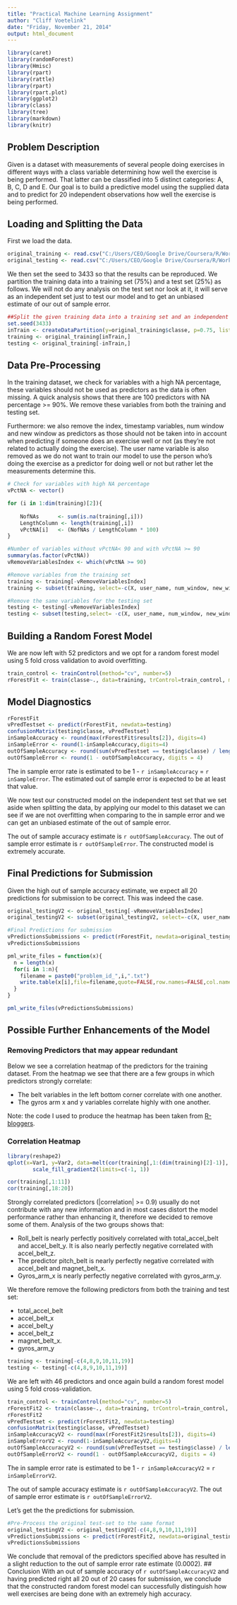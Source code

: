 ```yaml
---
title: "Practical Machine Learning Assignment"
author: "Cliff Voetelink"
date: "Friday, November 21, 2014"
output: html_document
---
```


```r
library(caret)
library(randomForest)
library(Hmisc)
library(rpart)
library(rattle)
library(rpart)
library(rpart.plot)
library(ggplot2)
library(class)
library(tree)
library(markdown)
library(knitr)
```

## Problem Description
Given is a dataset with measurements of several people doing exercises in different ways with a class variable determining how well the exercise is being performed. That latter can be classified into 5 distinct categories: A, B, C, D and E. Our goal is to build a predictive model using the supplied data and to predict for 20 independent observations how well the exercise is being performed.

## Loading and Splitting the Data
First we load the data.

```r
original_training <- read.csv("C:/Users/CEO/Google Drive/Coursera/R/Work/MachineLearningAssignment/pml-training.csv", na.strings=c("NA",""))
original_testing <- read.csv("C:/Users/CEO/Google Drive/Coursera/R/Work/MachineLearningAssignment/pml-testing.csv", na.strings=c("NA",""))
```

We then set the seed to 3433 so that the results can be reproduced. We partition the training data into a training set (75%) and a test set (25%) as follows. We will not do any analysis on the test set nor look at it, it will serve as an independent set just to test our model and to get an unbiased estimate of our out of sample error.

```r
##Split the given training data into a training set and an independent testing set 
set.seed(3433)
inTrain <- createDataPartition(y=original_training$classe, p=0.75, list=FALSE)
training <- original_training[inTrain,]
testing <- original_training[-inTrain,]
```

## Data Pre-Processing

In the training dataset, we check for variables with a high NA percentage, these variables should not be used as predictors as the data is often missing. A quick analysis shows that there are 100 predictors with NA percentage >= 90%. We remove these variables from both the training and testing set.

Furthermore: we also remove the index, timestamp variables, num window and new window as predictors as those should not be taken into in account when predicting if someone does an exercise well or not (as they're not related to actually doing the exercise). The user name variable is also removed as we do not want to train our model to use the person who's doing the exercise as a predictor for doing well or not but rather let the measurements determine this.

```r
# Check for variables with high NA percentage
vPctNA <- vector() 

for (i in 1:dim(training)[2]){
    
    NofNAs      <- sum(is.na(training[,i]))
    LengthColumn <- length(training[,i])
    vPctNA[i]   <- (NofNAs / LengthColumn * 100)    
}

#Number of variables without vPctNA< 90 and with vPctNA >= 90 
summary(as.factor(vPctNA)) 
vRemoveVariablesIndex <- which(vPctNA >= 90)

#Remove variables from the training set
training <- training[-vRemoveVariablesIndex]
training <- subset(training, select=-c(X, user_name, num_window, new_window, cvtd_timestamp, raw_timestamp_part_1, raw_timestamp_part_2))

#Remove the same variables for the testing set
testing <- testing[-vRemoveVariablesIndex]
testing <- subset(testing,select= -c(X, user_name, num_window, new_window, cvtd_timestamp, raw_timestamp_part_1, raw_timestamp_part_2))
```


## Building a Random Forest Model
We are now left with 52 predictors and we opt for a random forest model using 5 fold cross validation to avoid overfitting. 

```r
train_control <- trainControl(method="cv", number=5)
rForestFit <- train(classe~., data=training, trControl=train_control, method="rf")
```

## Model Diagnostics

```r
rForestFit 
vPredTestset <- predict(rForestFit, newdata=testing)
confusionMatrix(testing$classe, vPredTestset)
inSampleAccuracy <- round(max(rForestFit$results[2]), digits=4)
inSampleError <- round(1-inSampleAccuracy,digits=4)
outOfSampleAccuracy <- round(sum(vPredTestset == testing$classe) / length(vPredTestset), digits=4)
outOfSampleError <- round(1 - outOfSampleAccuracy, digits = 4)
```

The in sample error rate is estimated to be 1 - `r inSampleAccuracy` = `r inSampleError`. The estimated out of sample error is expected to be at least that value.

We now test our constructed model on the independent test set that we set aside when splitting the data, by applying our model to this dataset we can see if we are not overfitting when comparing to the in sample error and we can get an unbiased estimate of the out of sample error.

The out of sample accuracy estimate is `r outOfSampleAccuracy`. The out of sample error estimate is `r outOfSampleError`. The constructed model is extremely accurate.

## Final Predictions for Submission
Given the high out of sample accuracy estimate, we expect all 20 predictions for  submission to be correct. This was indeed the case.
```r
original_testingV2 <- original_testing[-vRemoveVariablesIndex]
original_testingV2 <- subset(original_testingV2, select=-c(X, user_name, num_window, new_window, cvtd_timestamp, raw_timestamp_part_1, raw_timestamp_part_2))
```

```r
#Final Predictions for submission
vPredictionsSubmissions <- predict(rForestFit, newdata=original_testingV2)
vPredictionsSubmissions
```

```r
pml_write_files = function(x){
  n = length(x)
  for(i in 1:n){
    filename = paste0("problem_id_",i,".txt")
    write.table(x[i],file=filename,quote=FALSE,row.names=FALSE,col.names=FALSE)
  }
}

pml_write_files(vPredictionsSubmissions)
```

## Possible Further Enhancements of the Model 
### Removing Predictors that may appear redundant

Below we see a correlation heatmap of the predictors for the training dataset. From the heatmap we see that there are a few groups in which predictors strongly correlate:

- The belt variables in the left bottom corner correlate with one another.
- The gyros arm x and y variables correlate highly with one another.

Note: the code I used to produce the heatmap has been taken from [R-bloggers](http://www.r-bloggers.com/using-r-correlation-heatmap-with-ggplot2/).

### Correlation Heatmap
```r
library(reshape2)
qplot(x=Var1, y=Var2, data=melt(cor(training[,1:(dim(training)[2]-1)], use="p")), fill=value, geom="tile") +
        scale_fill_gradient2(limits=c(-1, 1))
```

```r
cor(training[,1:11])
cor(training[,18:20])
```

Strongly correlated predictors (|correlation| >= 0.9) usually do not contribute with any new information and in most cases distort the model performance rather than enhancing it, therefore we decided to remove some of them. Analysis of the two groups shows that: 

- Roll_belt is nearly perfectly positively correlated with total_accel_belt and accel_belt_y. It is also nearly perfectly negative correlated with accel_belt_z. 
- The predictor pitch_belt is nearly perfectly negative correlated with accel_belt 
and magnet_belt_x. 
- Gyros_arm_x is nearly perfectly negative correlated with gyros_arm_y. 

We therefore remove the following predictors from both the training and test set:

- total_accel_belt
- accel_belt_x
- accel_belt_y 
- accel_belt_z 
- magnet_belt_x.
- gyros_arm_y

```r
training <- training[-c(4,8,9,10,11,19)]
testing <- testing[-c(4,8,9,10,11,19)]
```

We are left with 46 predictors and once again build a random forest model using 5 fold cross-validation. 

```r
train_control <- trainControl(method="cv", number=5)
rForestFit2 <- train(classe~., data=training, trControl=train_control, method="rf")
rForestFit2
vPredTestset <- predict(rForestFit2, newdata=testing)
confusionMatrix(testing$classe, vPredTestset)
inSampleAccuracyV2 <- round(max(rForestFit2$results[2]), digits=4)
inSampleErrorV2 <- round(1-inSampleAccuracyV2,digits=4)
outOfSampleAccuracyV2 <- round(sum(vPredTestset == testing$classe) / length(vPredTestset), digits=4)
outOfSampleErrorV2 <- round(1 - outOfSampleAccuracyV2, digits = 4)

```

The in sample error rate is estimated to be 1 - `r inSampleAccuracyV2` = `r inSampleErrorV2`.

The out of sample accuracy estimate is `r outOfSampleAccuracyV2`. The out of sample error estimate is `r outOfSampleErrorV2`.

Let's get the the predictions for submission.

```r
#Pre-Process the original test-set to the same format
original_testingV2 <- original_testingV2[-c(4,8,9,10,11,19)]
vPredictionsSubmissions <- predict(rForestFit2, newdata=original_testingV2)
vPredictionsSubmissions
```

We conclude that removal of the predictors specified above has resulted in a slight reduction to the out of sample error rate estimate (0.0002).
## Conclusion
With an out of sample accuracy of `r outOfSampleAccuracyV2` and having predicted right all 20 out of 20 cases for submission, we conclude that the constructed random forest model can successfully distinguish how well exercises are being done with an extremely high accuracy.